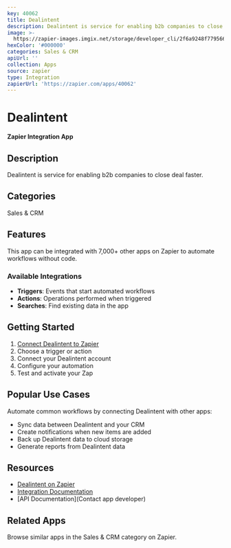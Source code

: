 ```yaml
---
key: 40062
title: Dealintent
description: Dealintent is service for enabling b2b companies to close deal faster.
image: >-
  https://zapier-images.imgix.net/storage/developer_cli/2f6a9248f779566c15743aa6c1df3607_2.png?auto=format%2Ccompress&ixlib=python-3.0.0&q=50
hexColor: '#000000'
categories: Sales & CRM
apiUrl: ''
collection: Apps
source: zapier
type: Integration
zapierUrl: 'https://zapier.com/apps/40062'
---
```

# Dealintent

**Zapier Integration App**

## Description

Dealintent is service for enabling b2b companies to close deal faster.

## Categories

Sales & CRM

## Features

This app can be integrated with 7,000+ other apps on Zapier to automate workflows without code.

### Available Integrations

- **Triggers**: Events that start automated workflows
- **Actions**: Operations performed when triggered
- **Searches**: Find existing data in the app

## Getting Started

1. [Connect Dealintent to Zapier](https://zapier.com/apps/40062)
2. Choose a trigger or action
3. Connect your Dealintent account
4. Configure your automation
5. Test and activate your Zap

## Popular Use Cases

Automate common workflows by connecting Dealintent with other apps:

- Sync data between Dealintent and your CRM
- Create notifications when new items are added
- Back up Dealintent data to cloud storage
- Generate reports from Dealintent data

## Resources

- [Dealintent on Zapier](https://zapier.com/apps/40062)
- [Integration Documentation](https://zapier.com/apps/40062/integrations)
- [API Documentation](Contact app developer)

## Related Apps

Browse similar apps in the Sales & CRM category on Zapier.
